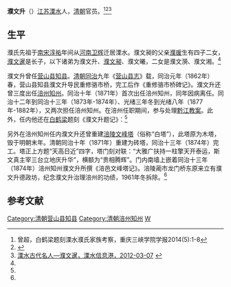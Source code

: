 '''濮文升'''（{{bd|？||？|}}）[[江苏|江苏]][[溧水|溧水]]人，[[清朝|清朝]]官员。<ref name=zc>曾超，白鹤梁题刻溧水濮氏家族考察，重庆三峡学院学报2014(5):1-8</ref><ref name=rmw>{{Cite web |url=http://js.people.com.cn/n/2014/0526/c360308-21286467.html |title=清"濮氏宗谱"揭秘:南京村民和濮存昕是亲戚，人民网，2014-05-26 |accessdate=2016-08-28 |archive-date=2014-07-28 |archive-url=https://web.archive.org/web/20140728153538/http://js.people.com.cn/n/2014/0526/c360308-21286467.html |dead-url=no }}</ref><ref name=lsw>[http://www.lishuicn.com/portal.php?mod=view&aid=351 溧水古代名人—濮文暹，溧水信息港，2012-03-07] {{webarchive|url=https://web.archive.org/web/20160911063205/http://www.lishuicn.com/portal.php?mod=view&aid=351 |date=2016-09-11 }}</ref>

==生平==
濮氏先祖于[[南宋|南宋]][[淳祐|淳祐]]年间从[[河南|河南]][[卫辉|卫辉]]迁居溧水。濮文昶的父亲[[濮瑗|濮瑗]]生有四子二女，[[濮文暹|濮文暹]]是长子，以下诸弟为濮文升、[[濮文昶|濮文昶]]、濮文曦，二女是濮文漪、濮文湘。<ref name=lsw/>

濮文升曾任[[营山县|营山县]][[知县|知县]]。[[清朝|清朝]][[同治|同治]]九年《[[营山县志|营山县志]]》载，同治元年（1862年）春，营山县知县濮文升导民重修骆市桥，完工后作《重修骆市桥碑记》。濮文升还曾三度出任[[涪州|涪州]][[知州|知州]]。同治十年（1871年）首次出任涪州知州，同年因病离任。同治十二年到同治十三年（1873年-1874年）、光绪三年冬到光绪八年（1877年-1882年），又两次担任涪州知州。在涪州任职期间，参与处理[[黔江教案|黔江教案]]。此外，任内他还在[[白鹤梁|白鹤梁]]题刻《濮文升题记》：<ref name=lsw/>
{{引用|咸丰癸丑，先大夫琅圃公来治涪州，文升与兄文暹、弟文昶、文曦侍，三载于兹，颇穷蒐访，独以莫见石鱼为憾。同治辛未，文升复承之是州，自时厥后，凡三至焉。江山云物，皆若有情，然终莫见斯石也。今年春，水涸鱼出，因偕诸友流览其上，让酒之暇，余兴未已。爰叙颠末，以志不忘。同游者霑益娄橒、婺源胡寿春、芜湖沈福曾、中江岳尚先、眉州何晋铣、归安吴瑜、乌程沈锌庚、昭文范观治、营山张元圭及余弟文曦、子贤懋、贤忱、贤恭、贤怡、贤泌、犹子贤愈、妹夫顺德张思源、甥宝应朱学曾、顺德张元珏。清光绪七年辛巳春正月甲子朔二十正癸未溧水濮文升记。}}

另外在涪州知州任内濮文升还曾重建[[涪陵文峰塔|涪陵文峰塔]]（俗称“白塔”），此塔原为木塔，毁于明朝末年。清朝同治十年（1871年）重建为砖塔，同治十三年（1874年）完工。塔正上方题“天高日近”四字，塔门刻对联：“大雅广扶持一柱擎天开泰运，斯文真主宰三台立地庆升华”，横额为“贵相腾辉”。门内南墙上嵌着同治十三年（1874年）涪州知州濮文升所撰《涪邑文峰塔记》。涪陵蔺市龙门桥东原来立有濮文升德政坊，纪念濮文升治理涪州的功绩，1961年冬拆除。<ref name=lsw/>

==参考文献==
{{reflist}}

{{DEFAULTSORT:Pu濮}}
[[Category:清朝营山县知县|Category:清朝营山县知县]]
[[Category:清朝涪州知州|Category:清朝涪州知州]]
[[Category:溧水濮氏|W]]